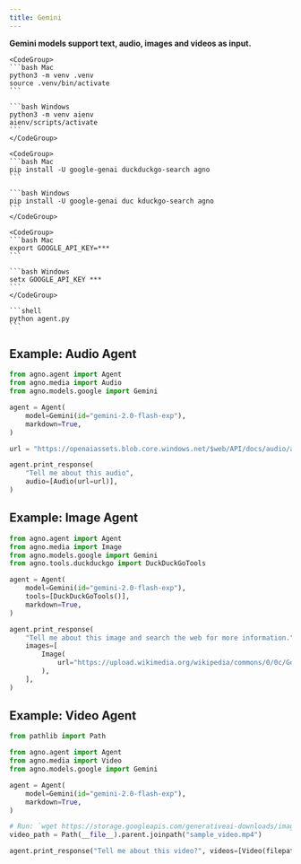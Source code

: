 ```yaml
---
title: Gemini
---
```


**Gemini models support text, audio, images and videos as input.**

<Steps>
  <Step title="Setup your virtual environment">

    <CodeGroup>
    ```bash Mac
    python3 -m venv .venv
    source .venv/bin/activate
    ```

    ```bash Windows
    python3 -m venv aienv
    aienv/scripts/activate
    ```
    </CodeGroup>

  </Step>
  <Step title="Install dependencies">

    <CodeGroup>
    ```bash Mac
    pip install -U google-genai duckduckgo-search agno
    ```

    ```bash Windows
    pip install -U google-genai duc kduckgo-search agno
    ```
    </CodeGroup>

  </Step>
  <Step title="Export your Google API key">

    <CodeGroup>
    ```bash Mac
    export GOOGLE_API_KEY=***
    ```

    ```bash Windows
    setx GOOGLE_API_KEY ***
    ```
    </CodeGroup>

  </Step>
  <Step title="Run the agent">

    ```shell
    python agent.py
    ```

  </Step>
</Steps>

## Example: Audio Agent

```python
from agno.agent import Agent
from agno.media import Audio
from agno.models.google import Gemini

agent = Agent(
    model=Gemini(id="gemini-2.0-flash-exp"),
    markdown=True,
)

url = "https://openaiassets.blob.core.windows.net/$web/API/docs/audio/alloy.wav"

agent.print_response(
    "Tell me about this audio",
    audio=[Audio(url=url)],
)
```

## Example: Image Agent

```python
from agno.agent import Agent
from agno.media import Image
from agno.models.google import Gemini
from agno.tools.duckduckgo import DuckDuckGoTools

agent = Agent(
    model=Gemini(id="gemini-2.0-flash-exp"),
    tools=[DuckDuckGoTools()],
    markdown=True,
)

agent.print_response(
    "Tell me about this image and search the web for more information.",
    images=[
        Image(
            url="https://upload.wikimedia.org/wikipedia/commons/0/0c/GoldenGateBridge-001.jpg"
        ),
    ],
)
```

## Example: Video Agent

```python
from pathlib import Path

from agno.agent import Agent
from agno.media import Video
from agno.models.google import Gemini

agent = Agent(
    model=Gemini(id="gemini-2.0-flash-exp"),
    markdown=True,
)

# Run: `wget https://storage.googleapis.com/generativeai-downloads/images/GreatRedSpot.mp4` to download a sample video
video_path = Path(__file__).parent.joinpath("sample_video.mp4")

agent.print_response("Tell me about this video?", videos=[Video(filepath=video_path)])
```
